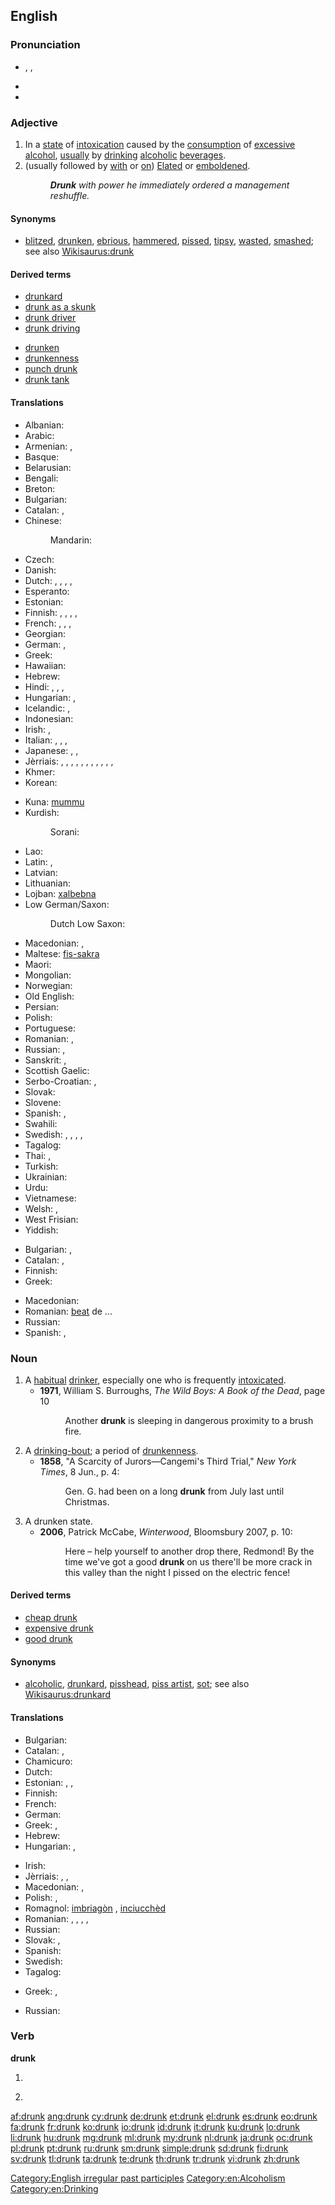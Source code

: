 ==English==

===Pronunciation===
* {{enPR|drŭngk}}, {{IPA|/drʌŋk/}}, {{X-SAMPA|/drVNk/}}
* {{audio|en-us-drunk.ogg|Audio (US)}}
* {{rhymes|ʌŋk}}

===Adjective===
{{en-adj|er}}

# In a [[state]] of [[intoxication]] caused by the [[consumption]] of [[excessive]] [[alcohol]], [[usually]] by [[drink]]ing [[alcoholic]] [[beverage]]s.
# (usually followed by [[with]] or [[on]]) [[elated|Elated]] or [[emboldened]].
#: '''''Drunk''' with power he immediately ordered a management reshuffle.''

====Synonyms====
* {{sense|intoxicated from alcohol}} [[blitzed]], [[drunken]], [[ebrious]], [[hammered]], [[pissed]], [[tipsy]], [[wasted]], [[smashed]]; see also [[Wikisaurus:drunk]]

====Derived terms====
{{rel-top|terms derived from drunk}}
* [[drunkard]]
* [[drunk as a skunk]]
* [[drunk driver]]
* [[drunk driving]]
{{rel-mid}}
* [[drunken]]
* [[drunkenness]]
* [[punch drunk]]
* [[drunk tank]]
{{rel-bottom}}

====Translations====
{{trans-top|intoxicated after drinking too much alcohol}}
* Albanian: {{t-|sq|dehur|alt=i dehur}}
* Arabic: {{t-|ar|سكران|tr=sakrān}}
* Armenian: {{t-|hy|խմած|tr=xmac}}, {{t-|hy|հարբած|tr=harbac}}
* Basque: {{t-|eu|mozkor}}
* Belarusian: {{t-|be|п'яны|tr=pʹjány|xs=Belarusian}}
* Bengali: {{t-|bn|মাতাল|tr=matalô|sc=Beng|xs=Bengali}}
* Breton: {{t+|br|mezv}}
* Bulgarian: {{t+|bg|пиян|tr=piján}}
* Catalan: {{t-|ca|borratxo}}, {{t-|ca|embriac}}
* Chinese:
*: Mandarin: {{t-|cmn|醉|tr=zuì|sc=Hani}}
* Czech: {{t-|cs|opilý|m}}
* Danish: {{t-|da|fuld}}
* Dutch: {{t+|nl|dronken}}, {{t+|nl|zat}}, {{t+|nl|bezopen}}, {{t+|nl|blauw}}, {{t+|nl|beschonken}}
* Esperanto: {{t+|eo|ebria|xs=Esperanto}}
* Estonian: {{t-|et|purjus}}
* Finnish: {{t+|fi|humalainen}}, {{t-|fi|juopunut}}, {{t-|fi|humalassa}}, {{t-|fi|kännissä}} {{qualifier|colloquial}}, {{t-|fi|jurrissa}} {{qualifier|colloquial}}
* French: {{t+|fr|ivre}}, {{t+|fr|saoul}}, {{qualifier|informal}} {{t+|fr|bourré}}, {{qualifier|Quebec, informal}} {{t+|fr|paqueté}}
* Georgian: {{t-|ka|მთვრალი|tr=mt‘vrali|sc=Geor|xs=Georgian}}
* German: {{t+|de|betrunken}},  {{t+|de|besoffen}}
* Greek: {{t+|el|μεθυσμένος|m|tr=methysménos}}
* Hawaiian: {{tø|haw|ʻona}}
* Hebrew: {{t-|he|שיכור}}
* Hindi: {{t-|hi|मतवाला|tr=matvālā|sc=Deva}}, {{t-|hi|शराबी|tr=śarābī|sc=Deva}}, {{t-|hi|मत्त|tr=matta}}, {{t-|hi|मदहोश|tr=madahōśa|sc=Deva}}
* Hungarian: {{t+|hu|ittas}},  {{t+|hu|részeg}}
* Icelandic: {{t+|is|fullur|m}}, {{t-|is|drukkinn|m}}
* Indonesian: {{t+|id|mabuk}}
* Irish: {{t-|ga|ólta}}, {{t-|ga|meisce|alt=ar meisce|xs=Irish}}
* Italian: {{t+|it|ubriaco}}, {{t+|it|avvinazzato}}, {{t+|it|ebbro}}, {{t-|it|sborniato}}
* Japanese: {{t-|ja|酔っ払い|tr=よっぱらい, yopparai}},  {{t-|ja|酔い|tr=よい, yoi}}, {{t|ja|酔っぱらった|tr=よっぱらった, yopparatta|sc=Jpan}}
* Jèrriais: {{tø|roa-jer|ivre|m|f}}, {{tø|roa-jer|soûl}}, {{tø|roa-jer|en bouaisson}}, {{tø|roa-jer|bédé-ouinne}}, {{tø|roa-jer|blindé}}, {{tø|roa-jer|bragi}}, {{tø|roa-jer|bringuesingue}}, {{tø|roa-jer|chonmé}}, {{tø|roa-jer|envitoué}}, {{tø|roa-jer|gâté d'béthe}}, {{tø|roa-jer|gris}}, {{tø|roa-jer|souîn}}
* Khmer: {{t+|km|ស្រវឹង|tr=sra-weung}}
* Korean: {{t-|ko|취한|tr=chwihan|sc=Kore}}
{{trans-mid}}
* Kuna: [[mummu]]
* Kurdish:
*: Sorani: {{t|ku|سه‌رخۆش|tr=serxosh|sc=ku-Arab}}
* Lao: {{t-|lo|ເມົາເຫລົ້າ|tr=mao-lao|sc=Laoo|xs=Lao}}
* Latin: {{t-|la|ebrius|m|alt=ēbrius}}, {{t-|la|potus|m|alt=pōtus}}
* Latvian: {{t-|lv|dzērājs}}
* Lithuanian: {{t-|lt|girtas|xs=Lithuanian}}
* Lojban: [[xalbebna]]
* Low German/Saxon:
*: Dutch Low Saxon: {{tø|nds-nl|doen}} {{qualifier|Gronings}} {{attention|nds-nl|check this}}
* Macedonian: {{t-|mk|пијан|m|tr=píjan}},  {{t-|mk|опиен|m|tr=ópien}}
* Maltese: [[fis-sakra]]
* Maori: {{t|mi|haurangi}}
* Mongolian: {{t-|mn|согтуу|tr=sogtuu|sc=Cyrl|xs=Mongolian}}
* Norwegian: {{t+|no|full}}
* Old English: {{t-|ang|druncen}}
* Persian: {{t+|fa|مست|tr=mast|xs=Persian}}
* Polish: {{t+|pl|pijany}}
* Portuguese: {{t+|pt|bêbado}}
* Romanian: {{t+|ro|beat}}, {{t-|ro|băut}}
* Russian: {{t+|ru|пьяный|tr=pʹjányj}}, {{qualifier|colloquial}} {{t+|ru|бухой|tr=buxój|sc=Cyrl}}
* Sanskrit: {{t-|sa|मत्त|m|tr=matta|sc=Deva}}, {{t-|sa|प्रमत्त|tr=pramatta|sc=Deva}}
* Scottish Gaelic: {{t-|gd|air mhisg}}
* Serbo-Croatian: {{t-|sh|pijan|alt=pìjan}}, {{t-|sh|пијан|alt=пѝјан|sc=Cyrl}}
* Slovak: {{t-|sk|opitý}}
* Slovene: {{t+|sl|pijan}}
* Spanish: {{t+|es|borracho}}, {{t+|es|ebrio|m}}
* Swahili: {{t+|sw|mlevi}}
* Swedish: {{t+|sv|drucken}}, {{t+|sv|full}}, {{t+|sv|berusad}}, {{t+|sv|packad}} {{qualifier|colloquial}}, {{t+|sv|dragen}} {{qualifier|familiar}}
* Tagalog: {{t-|tl|lasing|xs=Tagalog}}
* Thai: {{t-|th|ขี้เหล้า|tr=kêe lâo}}, {{t-|th|เมาเหล้า|tr=mao lâo}}
* Turkish: {{t+|tr|sarhoş}}
* Ukrainian: {{t-|uk|п'яний|tr=pʹjányj|sc=Cyrl}}
* Urdu: {{t-|ur|متوالا|tr=matvālā|sc=ur-Arab}}
* Vietnamese: {{t+|vi|say rượu}}
* Welsh: {{t-|cy|meddw|xs=Welsh}}, {{t-|cy|wedi|xs=Welsh}} {{t+|cy|meddwi|xs=Welsh}}
* West Frisian: {{t-|fy|dronken|xs=West Frisian}}
* Yiddish: {{t-|yi|שיכּור|tr=shiker|xs=Yiddish}}
{{trans-bottom}}

{{trans-top|elated by emotion}}
* Bulgarian: {{t+|bg|опиянен}}, {{t+|bg|въодушевен}}
* Catalan: {{t-|ca|borratxo}}, {{t-|ca|embriac}}
* Finnish: {{t-|fi|juopunut}}
* Greek: {{t+|el|μεθυσμένος|m|tr=methysménos}}
{{trans-mid}}
* Macedonian: {{t-|mk|опиен|m|tr=ópien}}
* Romanian: [[beat]] de ...
* Russian: {{t-|ru|опьянённый|tr=opʹjanjónnyj}}
* Spanish: {{t+|es|borracho}}, {{t+|es|ebrio}}
{{trans-bottom}}

===Noun===
{{en-noun}}

# A [[habitual]] [[drinker]], especially one who is frequently [[intoxicated]].
#* '''1971''', William S. Burroughs, ''The Wild Boys: A Book of the Dead'', page 10
#*: Another '''drunk''' is sleeping in dangerous proximity to a brush fire.
# A [[drinking-bout]]; a period of [[drunkenness]].
#* '''1858''', "A Scarcity of Jurors—Cangemi's Third Trial," ''New York Times'', 8 Jun., p. 4:
#*: Gen. G. had been on a long '''drunk''' from July last until Christmas.
# A drunken state.
#* '''2006''', Patrick McCabe, ''Winterwood'', Bloomsbury 2007, p. 10:
#*: Here – help yourself to another drop there, Redmond!  By the time we've got a good '''drunk''' on us there'll be more crack in this valley than the night I pissed on the electric fence!

====Derived terms====
* [[cheap drunk]]
* [[expensive drunk]]
* [[good drunk]]

====Synonyms====
* {{sense|habitual drinker}} [[alcoholic]], [[drunkard]], [[pisshead]], [[piss artist]], [[sot]]; see also [[Wikisaurus:drunkard]]

====Translations====
{{trans-top|drinker}}
* Bulgarian: {{t+|bg|пияница|m}}
* Catalan: {{t-|ca|borratxo|m}}, {{t-|ca|embriac|m}}
* Chamicuro: {{tø|ccc|shinitac̈homalo}}
* Dutch: {{t+|nl|dronkaard|m}}
* Estonian: {{t-|et|joodik}},  {{t-|et|alkohoolik}},  {{t-|et|alkash}}
* Finnish: {{t+|fi|juoppo}}
* French: {{t+|fr|ivrogne}}
* German: {{t-|de|Trinker|m}}
* Greek: {{t+|el|μέθυσος|m|tr=méthysos}}, {{t+|el|μεθύστακας|m|tr=methýstakas}}
* Hebrew: {{t-|he|שיכור|tr=shikor}}
* Hungarian: {{t+|hu|alkoholista}},  {{qualifier|informal}} {{t-|hu|piás}}
{{trans-mid}}
* Irish: {{t-|ga|meisceoir|xs=Irish}}
* Jèrriais: {{tø|roa-jer|bouaissonneux|m}}, {{tø|roa-jer|ivrouongne|m}}, {{tø|roa-jer|soûlard|m}}
* Macedonian: {{t-|mk|пијаница|m|f|tr=pijánica}},  {{t-|mk|бекрија|m|tr=békrija}} {{qualifier|archaic & poetic}}
* Polish: {{t+|pl|pijak|m}}, {{t+|pl|pijaczka|f}}
* Romagnol: [[imbriagòn]] {{m}}, [[inciucchèd]] {{m}}
* Romanian: {{t+|ro|alcoolic|m}}, {{t-|ro|bețiv|m}}, {{t-|ro|bețivă|f}}, {{t-|ro|bețivan|m}}, {{t-|ro|bețivană|f}}
* Russian: {{t+|ru|пьяница|m|f}}
* Slovak: {{t-|sk|opilec|m}}, {{t-|sk|pijan|m}}
* Spanish: {{t+|es|borracho|m}}
* Swedish: {{t+|sv|fyllo|n}}
* Tagalog: {{t-|tl|lasinggero|xs=Tagalog}}
{{trans-bottom}}

{{trans-top|a drinking-bout; a period of drunkenness}}
* Greek: {{t+|el|μέθη|f|tr=méthi}}, {{t+|el|μεθύσι|n|tr=methýsi}}
{{trans-mid}}
* Russian: {{t+|ru|запой|m}}
{{trans-bottom}}

===Verb===
'''drunk'''

# {{past participle of|drink}}
# {{context|Southern US}} {{simple past of|drink}}

[[Category:English irregular past participles]]
[[Category:en:Alcoholism]]
[[Category:en:Drinking]]

[[af:drunk]]
[[ang:drunk]]
[[cy:drunk]]
[[de:drunk]]
[[et:drunk]]
[[el:drunk]]
[[es:drunk]]
[[eo:drunk]]
[[fa:drunk]]
[[fr:drunk]]
[[ko:drunk]]
[[io:drunk]]
[[id:drunk]]
[[it:drunk]]
[[ku:drunk]]
[[lo:drunk]]
[[li:drunk]]
[[hu:drunk]]
[[mg:drunk]]
[[ml:drunk]]
[[my:drunk]]
[[nl:drunk]]
[[ja:drunk]]
[[oc:drunk]]
[[pl:drunk]]
[[pt:drunk]]
[[ru:drunk]]
[[sm:drunk]]
[[simple:drunk]]
[[sd:drunk]]
[[fi:drunk]]
[[sv:drunk]]
[[tl:drunk]]
[[ta:drunk]]
[[te:drunk]]
[[th:drunk]]
[[tr:drunk]]
[[vi:drunk]]
[[zh:drunk]]